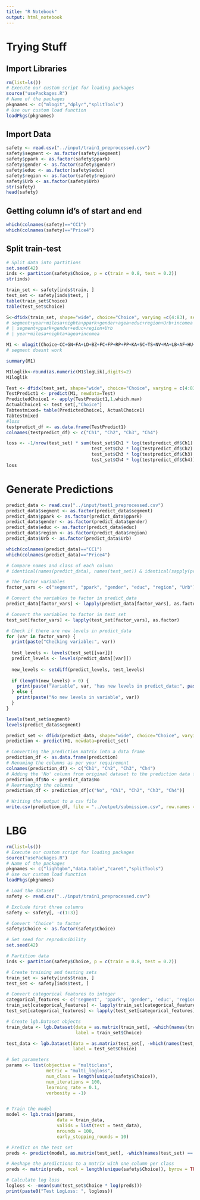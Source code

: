 ```yaml
---
title: "R Notebook"
output: html_notebook
---
```


# Trying Stuff
## Import Libraries
```r
rm(list=ls())
# Execute our custom script for loading packages
source("usePackages.R")
# Name of the packages 
pkgnames <- c("mlogit","dplyr","splitTools")
# Use our custom load function
loadPkgs(pkgnames)
```

## Import Data
```r
safety <- read.csv("../input/train1_preprocessed.csv")
safety$segment <- as.factor(safety$segment)
safety$ppark <- as.factor(safety$ppark)
safety$gender <- as.factor(safety$gender)
safety$educ <- as.factor(safety$educ)
safety$region <- as.factor(safety$region)
safety$Urb <- as.factor(safety$Urb)
str(safety)
head(safety)
```
## Getting column id's of start and end
```r
which(colnames(safety)=="CC1")
which(colnames(safety)=="Price4")
```

## Split train-test
```r
# Split data into partitions
set.seed(42)
inds <- partition(safety$Choice, p = c(train = 0.8, test = 0.2))
str(inds)
```

```r
train_set <- safety[inds$train, ]
test_set <- safety[inds$test, ]
table(train_set$Choice)
table(test_set$Choice)
```

```r
S<-dfidx(train_set, shape="wide", choice="Choice", varying =c(4:83), sep="",idx = list(c("No", "Case")))
# segment+year+milesa+nighta+ppark+gender+agea+educ+region+Urb+incomea
# | segment+ppark+gender+educ+region+Urb
# | year+milesa+nighta+agea+incomea
```

```r
M1 <- mlogit(Choice~CC+GN+FA+LD+BZ+FC+FP+RP+PP+KA+SC+TS+NV+MA+LB+AF+HU+Price | year+ppark+Urb+region+educ+gender+milesa+nighta+agea+incomea+0, data=S, rpar=c(CC='n', FA='n',LD='n',BZ='n',FC='n',FP='n',RP='n',PP='n',KA='n',SC='n',TS='n',NV='n',MA='n',LB='n',AF='n',HU='n',Price='n'), panel = TRUE, print.level=TRUE)
# segment doesnt work
```

```r
summary(M1)
```

```r
M1loglik<-round(as.numeric(M1$logLik),digits=2)
M1loglik
```


```r
Test <- dfidx(test_set, shape="wide", choice="Choice", varying = c(4:83), sep="",idx = list(c("No", "Case")))
TestPredict1 <- predict(M1, newdata=Test)
PredictedChoice1 <- apply(TestPredict1,1,which.max)
ActualChoice1 <- test_set[,"Choice"]
Tabtestmixed= table(PredictedChoice1, ActualChoice1)
Tabtestmixed
#loss
testpredict_df <- as.data.frame(TestPredict1)
colnames(testpredict_df) <- c("Ch1", "Ch2", "Ch3", "Ch4")

loss <- -1/nrow(test_set) * sum(test_set$Ch1 * log(testpredict_df$Ch1) +
                                test_set$Ch2 * log(testpredict_df$Ch2) +
                                test_set$Ch3 * log(testpredict_df$Ch3) +
                                test_set$Ch4 * log(testpredict_df$Ch4))
loss
```

# Generate Predictions
```r
predict_data <- read.csv("../input/test1_preprocessed.csv")
predict_data$segment <- as.factor(predict_data$segment)
predict_data$ppark <- as.factor(predict_data$ppark)
predict_data$gender <- as.factor(predict_data$gender)
predict_data$educ <- as.factor(predict_data$educ)
predict_data$region <- as.factor(predict_data$region)
predict_data$Urb <- as.factor(predict_data$Urb)

which(colnames(predict_data)=="CC1")
which(colnames(predict_data)=="Price4")

# Compare names and class of each column
# identical(names(predict_data), names(test_set)) & identical(sapply(predict_data, class), sapply(test_set, class))
```

```r
# The factor variables
factor_vars <- c("segment", "ppark", "gender", "educ", "region", "Urb")

# Convert the variables to factor in predict_data
predict_data[factor_vars] <- lapply(predict_data[factor_vars], as.factor)

# Convert the variables to factor in test_set
test_set[factor_vars] <- lapply(test_set[factor_vars], as.factor)

# Check if there are new levels in predict_data
for (var in factor_vars) {
  print(paste("Checking variable:", var))
  
  test_levels <- levels(test_set[[var]])
  predict_levels <- levels(predict_data[[var]])
  
  new_levels <- setdiff(predict_levels, test_levels)
  
  if (length(new_levels) > 0) {
    print(paste("Variable", var, "has new levels in predict_data:", paste(new_levels, collapse = ", ")))
  } else {
    print(paste("No new levels in variable", var))
  }
}
```

```r
levels(test_set$segment)
levels(predict_data$segment)
```


```r
predict_set <- dfidx(predict_data, shape="wide", choice="Choice", varying = c(4:83), sep="",idx = list(c("No", "Case")))
prediction <- predict(M1, newdata=predict_set)
```

```r
# Converting the prediction matrix into a data frame
prediction_df <- as.data.frame(prediction)
# Renaming the columns as per your requirement
colnames(prediction_df) <- c("Ch1", "Ch2", "Ch3", "Ch4")
# Adding the 'No' column from original dataset to the prediction data frame
prediction_df$No <- predict_data$No
# Rearranging the columns
prediction_df <- prediction_df[c("No", "Ch1", "Ch2", "Ch3", "Ch4")]

# Writing the output to a csv file
write.csv(prediction_df, file = "../output/submission.csv", row.names = FALSE)
```

# LBG
```r
rm(list=ls())
# Execute our custom script for loading packages
source("usePackages.R")
# Name of the packages 
pkgnames <- c("lightgbm","data.table","caret","splitTools")
# Use our custom load function
loadPkgs(pkgnames)
```

```r
# Load the dataset
safety <- read.csv("../input/train1_preprocessed.csv")

# Exclude first three columns
safety <- safety[, -c(1:3)]

# Convert 'Choice' to factor
safety$Choice <- as.factor(safety$Choice)
```

```r
# Set seed for reproducibility
set.seed(42)

# Partition data
inds <- partition(safety$Choice, p = c(train = 0.8, test = 0.2))

# Create training and testing sets
train_set <- safety[inds$train, ]
test_set <- safety[inds$test, ]

# Convert categorical features to integer
categorical_features <- c('segment', 'ppark', 'gender', 'educ', 'region', 'Urb')
train_set[categorical_features] <- lapply(train_set[categorical_features], function(x) as.integer(as.factor(x)))
test_set[categorical_features] <- lapply(test_set[categorical_features], function(x) as.integer(as.factor(x)))

# Create lgb.Dataset objects
train_data <- lgb.Dataset(data = as.matrix(train_set[, -which(names(train_set) == "Choice")]),
                          label = train_set$Choice)

test_data <- lgb.Dataset(data = as.matrix(test_set[, -which(names(test_set) == "Choice")]),
                         label = test_set$Choice)
```

```r
# Set parameters
params <- list(objective = "multiclass",
               metric = "multi_logloss",
               num_class = length(unique(safety$Choice)),
               num_iterations = 100,
               learning_rate = 0.1,
               verbosity = -1)


# Train the model
model <- lgb.train(params,
                   data = train_data,
                   valids = list(test = test_data),
                   nrounds = 100,
                   early_stopping_rounds = 10)
```

```r
# Predict on the test set
preds <- predict(model, as.matrix(test_set[, -which(names(test_set) == "Choice")]))

# Reshape the predictions to a matrix with one column per class
preds <- matrix(preds, ncol = length(unique(safety$Choice)), byrow = TRUE)

# Calculate log loss
logloss <- -mean(sum(test_set$Choice * log(preds)))
print(paste0("Test LogLoss: ", logloss))
```

